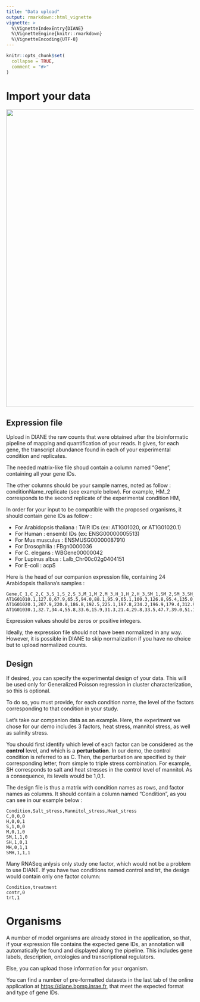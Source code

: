 ---
title: "Data upload"
output: rmarkdown::html_vignette
vignette: >
  %\VignetteIndexEntry{DIANE}
  %\VignetteEngine{knitr::rmarkdown}
  %\VignetteEncoding{UTF-8}
---

```{r, include = FALSE}
knitr::opts_chunk$set(
  collapse = TRUE,
  comment = "#>"
)
```

# Import your data

<img src="import.PNG" align="center" width="800"/>

## Expression file

Upload in DIANE the raw counts that were obtained after the bioinformatic pipeline of mapping and quantification of your reads. It gives, for each gene, the transcript abundance found in each of your experimental condition and replicates.

The needed matrix-like file shoud contain a column named "Gene", containing all your gene IDs.

The other columns should be your sample names, noted as follow : conditionName_replicate (see example below). For example, HM_2 corresponds to the second replicate of the experimental condition HM,

In order for your input to be compatible with the proposed organisms, it should contain gene IDs as follow :

-   For Arabidopsis thaliana : TAIR IDs (ex: AT1G01020, or AT1G01020.1)
-   For Human : ensembl IDs (ex: ENSG00000005513)
-   For Mus musculus : ENSMUSG00000087910
-   For Drosophilia : FBgn0000036
-   For C. elegans : WBGene00000042
-   For Lupinus albus : Lalb_Chr00c02g0404151
-   For E-coli : acpS

Here is the head of our companion expression file, containing 24 Arabidopsis thaliana's samples :

    Gene,C_1,C_2,C_3,S_1,S_2,S_3,M_1,M_2,M_3,H_1,H_2,H_3,SM_1,SM_2,SM_3,SH_1,SH_2,SH_3,MH_1,MH_2,MH_3,SMH_1,SMH_2,SMH_3
    AT1G01010.1,127.0,67.9,65.5,94.0,88.1,95.9,65.1,100.3,126.8,95.4,135.0,117.2,96.7,104.4,98.1,94.7,96.1,101.3,82.8,107.4,97.1,100.1,96.7,121.8
    AT1G01020.1,207.9,220.8,186.8,192.5,225.1,197.8,234.2,196.9,179.4,312.9,366.0,318.0,169.0,179.6,186.5,340.8,352.6,345.0,331.2,315.8,327.5,267.7,313.7,319.3
    AT1G01030.1,32.7,34.4,55.8,33.6,15.9,31.3,21.4,29.8,33.5,47.7,39.0,51.1,25.2,31.2,34.4,61.0,65.5,61.2,45.0,36.2,55.9,46.0,42.7,56.8

Expression values should be zeros or positive integers.

Ideally, the expression file should not have been normalized in any way. However, it is possible in DIANE to skip normalization if you have no choice but to upload normalized counts.

## Design

If desired, you can specify the experimental design of your data. This will be used only for Generalized Poisson regression in cluster characterization, so this is optional.

To do so, you must provide, for each condition name, the level of the factors corresponding to that condition in your study.

Let's take our companion data as an example. Here, the experiment we chose for our demo includes 3 factors, heat stress, mannitol stress, as well as salinity stress.

You should first identify which level of each factor can be considered as the **control** level, and which is a **perturbation**. In our demo, the control condition is referred to as C. Then, the perturbation are specified by their corresponding letter, from simple to triple stress combination. For example, SH corresponds to salt and heat stresses in the control level of mannitol. As a consequence, its levels would be 1,0,1.

The design file is thus a matrix with condition names as rows, and factor names as columns. It should contain a column named "Condition", as you can see in our example below :

    Condition,Salt_stress,Mannitol_stress,Heat_stress
    C,0,0,0
    H,0,0,1
    S,1,0,0
    M,0,1,0
    SM,1,1,0
    SH,1,0,1
    MH,0,1,1
    SMH,1,1,1

Many RNASeq anlysis only study one factor, which would not be a problem to use DIANE. If you have two conditions named control and trt, the design would contain only one factor column:

    Condition,treatment
    contr,0
    trt,1

# Organisms

A number of model organisms are already stored in the application, so that, if your expression file contains the expected gene IDs, an annotation will automatically be found and displayed along the pipeline. This includes gene labels, description, ontologies and transcriptional regulators.

Else, you can upload those information for your organism.

You can find a number of pre-formatted datasets in the last tab of the online application at <https://diane.bpmp.inrae.fr>, that meet the expected format and type of gene IDs.
